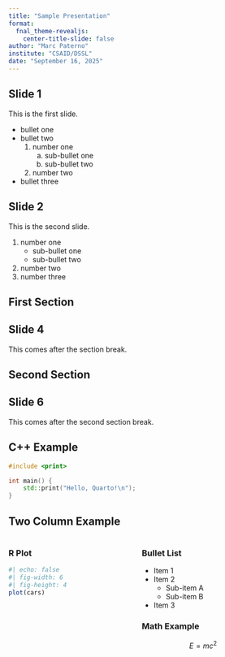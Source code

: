 ```yaml
---
title: "Sample Presentation"
format: 
  fnal_theme-revealjs:
    center-title-slide: false
author: "Marc Paterno"
institute: "CSAID/DSSL"
date: "September 16, 2025"
---
```


## Slide 1

This is the first slide.

* bullet one
* bullet two
  1. number one
     a. sub-bullet one
     b. sub-bullet two
  2. number two
* bullet three

## Slide 2

This is the second slide.

1. number one
   * sub-bullet one
   * sub-bullet two
2. number two
3. number three

## First Section {.section-break data-background-image="/_extensions/fnal_theme/images/slide-background-electronics-innards.jpeg"}

## Slide 4

This comes after the section break.

## Second Section {.section-break data-background-image="/_extensions/fnal_theme/images/slide-background-tracker.jpeg"}

## Slide 6

This comes after the second section break.

## C++ Example

```cpp
#include <print>

int main() {
    std::print("Hello, Quarto!\n");
}
```

## Two Column Example

::: {.columns}

::: {.column width="50%"}
### R Plot

````r
#| echo: false
#| fig-width: 6
#| fig-height: 4
plot(cars)
````
:::

::: {.column width="50%"}
### Bullet List

*   Item 1
*   Item 2
    *   Sub-item A
    *   Sub-item B
*   Item 3

### Math Example

$$ E = mc^2 $$
:::

:::
